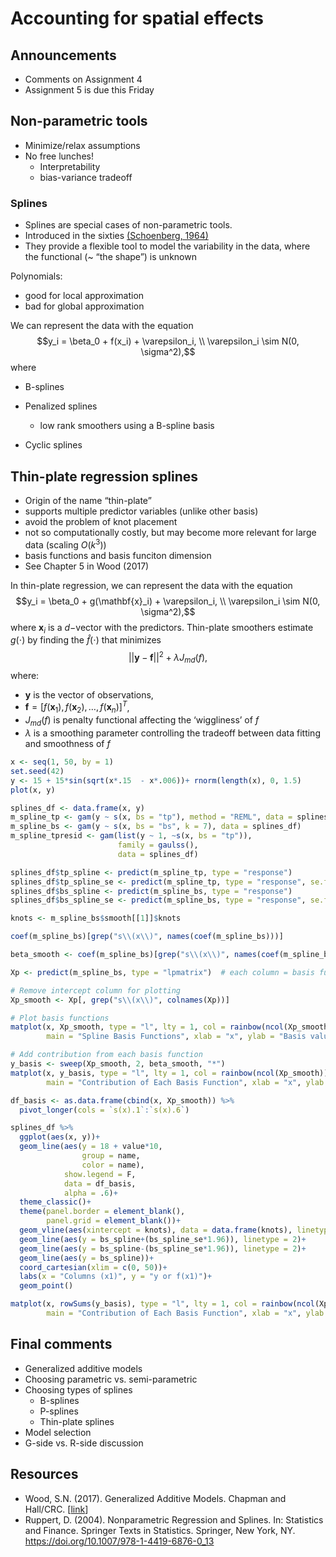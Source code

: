 # Accounting for spatial effects  

## Announcements

- Comments on Assignment 4 
- Assignment 5 is due this Friday

## Non-parametric tools

- Minimize/relax assumptions 
- No free lunches! 
  - Interpretability 
  - bias-variance tradeoff 

### Splines 

- Splines are special cases of non-parametric tools. 
- Introduced in the sixties [(Schoenberg, 1964)](https://www.jstor.org/stable/pdf/72390.pdf) 
- They provide a flexible tool to model the variability in the data, where the functional (~ "the shape") is unknown 

Polynomials: 

- good for local approximation 
- bad for global approximation


We can represent the data with the equation 
$$y_i = \beta_0 + f(x_i) + \varepsilon_i, \\ \varepsilon_i \sim N(0, \sigma^2),$$
where 

- B-splines  

- Penalized splines 
  - low rank smoothers using a B-spline basis

- Cyclic splines 

## Thin-plate regression splines 

- Origin of the name "thin-plate" 
- supports multiple predictor variables (unlike other basis)  
- avoid the problem of knot placement 
- not so computationally costly, but may become more relevant for large data (scaling $O(k^3)$) 
- basis functions and basis funciton dimension 
- See Chapter 5 in Wood (2017) 

In thin-plate regression, we can represent the data with the equation 
$$y_i = \beta_0 + g(\mathbf{x}_i) + \varepsilon_i, \\ \varepsilon_i \sim N(0, \sigma^2),$$
where $\mathbf{x}_i$ is a $d-$vector with the predictors. 
Thin-plate smoothers estimate $g(\cdot)$ by finding the $\hat{f}(\cdot)$ that minimizes 
$$||\mathbf{y} - \mathbf{f}||^2 + \lambda J_{md}(f),$$
where: 

- $\mathbf{y}$ is the vector of observations, 
- $\mathbf{f} = [f(\mathbf{x}_1), f(\mathbf{x}_2), \dots, f(\mathbf{x}_n)]^T$, 
- $J_{md}(f)$ is penalty functional affecting the 'wiggliness' of $f$ 
- $\lambda$ is a smoothing parameter controlling the tradeoff between data fitting and smoothness of $f$ 


```r
x <- seq(1, 50, by = 1)
set.seed(42)
y <- 15 + 15*sin(sqrt(x*.15  - x*.006))+ rnorm(length(x), 0, 1.5)
plot(x, y)

splines_df <- data.frame(x, y)
m_spline_tp <- gam(y ~ s(x, bs = "tp"), method = "REML", data = splines_df)
m_spline_bs <- gam(y ~ s(x, bs = "bs", k = 7), data = splines_df)
m_spline_tpresid <- gam(list(y ~ 1, ~s(x, bs = "tp")), 
                        family = gaulss(),
                        data = splines_df)

splines_df$tp_spline <- predict(m_spline_tp, type = "response")
splines_df$tp_spline_se <- predict(m_spline_tp, type = "response", se.fit = T)$se.fit
splines_df$bs_spline <- predict(m_spline_bs, type = "response")
splines_df$bs_spline_se <- predict(m_spline_bs, type = "response", se.fit = T)$se.fit

knots <- m_spline_bs$smooth[[1]]$knots

coef(m_spline_bs)[grep("s\\(x\\)", names(coef(m_spline_bs)))]
```
```r
beta_smooth <- coef(m_spline_bs)[grep("s\\(x\\)", names(coef(m_spline_bs)))]

Xp <- predict(m_spline_bs, type = "lpmatrix")  # each column = basis function

# Remove intercept column for plotting
Xp_smooth <- Xp[, grep("s\\(x\\)", colnames(Xp))]

# Plot basis functions
matplot(x, Xp_smooth, type = "l", lty = 1, col = rainbow(ncol(Xp_smooth)),
        main = "Spline Basis Functions", xlab = "x", ylab = "Basis value")

# Add contribution from each basis function
y_basis <- sweep(Xp_smooth, 2, beta_smooth, "*")
matplot(x, y_basis, type = "l", lty = 1, col = rainbow(ncol(Xp_smooth)),
        main = "Contribution of Each Basis Function", xlab = "x", ylab = "Contribution")
```

```r
df_basis <- as.data.frame(cbind(x, Xp_smooth)) %>% 
  pivot_longer(cols = `s(x).1`:`s(x).6`)
```



```r
splines_df %>% 
  ggplot(aes(x, y))+  
  geom_line(aes(y = 18 + value*10, 
                group = name, 
                color = name),
            show.legend = F,
            data = df_basis, 
            alpha = .6)+
  theme_classic()+
  theme(panel.border = element_blank(), 
        panel.grid = element_blank())+
  geom_vline(aes(xintercept = knots), data = data.frame(knots), linetype = 2)+
  geom_line(aes(y = bs_spline+(bs_spline_se*1.96)), linetype = 2)+
  geom_line(aes(y = bs_spline-(bs_spline_se*1.96)), linetype = 2)+
  geom_line(aes(y = bs_spline))+
  coord_cartesian(xlim = c(0, 50))+
  labs(x = "Columns (x1)", y = "y or f(x1)")+
  geom_point()
```

```r
matplot(x, rowSums(y_basis), type = "l", lty = 1, col = rainbow(ncol(Xp_smooth)),
        main = "Contribution of Each Basis Function", xlab = "x", ylab = "Contribution")
```


## Final comments 

- Generalized additive models 
- Choosing parametric vs. semi-parametric 
- Choosing types of splines 
  - B-splines 
  - P-splines 
  - Thin-plate splines 
- Model selection 
- G-side vs. R-side discussion 



## Resources 

- Wood, S.N. (2017). Generalized Additive Models. Chapman and Hall/CRC. [[link](https://www.taylorfrancis.com/books/mono/10.1201/9781315370279/generalized-additive-models-simon-wood)] 
- Ruppert, D. (2004). Nonparametric Regression and Splines. In: Statistics and Finance. Springer Texts in Statistics. Springer, New York, NY. [https://doi.org/10.1007/978-1-4419-6876-0_13](https://doi.org/10.1007/978-1-4419-6876-0_13)

